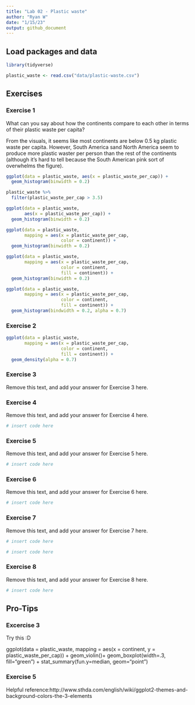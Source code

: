 ```yaml
---
title: "Lab 02 - Plastic waste"
author: "Ryan W"
date: "1/15/23"
output: github_document
---
```


## Load packages and data

```r
library(tidyverse) 
```

```r
plastic_waste <- read.csv("data/plastic-waste.csv")
```

## Exercises

### Exercise 1

What can you say about how the continents compare to each other in terms of their plastic waste per capita?

From the visuals, it seems like most continents are below 0.5 kg plastic waste per capita. However, South America sand North America seem to produce more plastic waster per person than the rest of the continents (although it's hard to tell because the South American pink sort of overwhelms the figure).

```r
ggplot(data = plastic_waste, aes(x = plastic_waste_per_cap)) +
  geom_histogram(binwidth = 0.2)

plastic_waste %>%
  filter(plastic_waste_per_cap > 3.5)

ggplot(data = plastic_waste,
       aes(x = plastic_waste_per_cap)) +
  geom_histogram(binwidth = 0.2)

ggplot(data = plastic_waste,
       mapping = aes(x = plastic_waste_per_cap,
                     color = continent)) +
  geom_histogram(binwidth = 0.2)

ggplot(data = plastic_waste,
       mapping = aes(x = plastic_waste_per_cap,
                     color = continent,
                     fill = continent)) +
  geom_histogram(binwidth = 0.2)

ggplot(data = plastic_waste,
       mapping = aes(x = plastic_waste_per_cap,
                     color = continent,
                     fill = continent)) +
  geom_histogram(bindwidth = 0.2, alpha = 0.7)
```

### Exercise 2

```r
ggplot(data = plastic_waste,
       mapping = aes(x = plastic_waste_per_cap,
                     color = continent,
                     fill = continent)) +
  geom_density(alpha = 0.7)
```

### Exercise 3

Remove this text, and add your answer for Exercise 3 here.

### Exercise 4

Remove this text, and add your answer for Exercise 4 here.

```r
# insert code here
```

### Exercise 5

Remove this text, and add your answer for Exercise 5 here.

```r
# insert code here
```

### Exercise 6

Remove this text, and add your answer for Exercise 6 here.

```r
# insert code here
```

### Exercise 7

Remove this text, and add your answer for Exercise 7 here.

```r
# insert code here
```

```r
# insert code here
```

### Exercise 8

Remove this text, and add your answer for Exercise 8 here.

```r
# insert code here
```

## Pro-Tips

### Excercise 3

Try this :D

ggplot(data = plastic_waste, 
       mapping = aes(x = continent, 
                     y = plastic_waste_per_cap)) +
  geom_violin()+
  geom_boxplot(width=.3, fill="green") +
  stat_summary(fun.y=median, geom="point") 
  
### Exercise 5 

Helpful reference:http://www.sthda.com/english/wiki/ggplot2-themes-and-background-colors-the-3-elements
